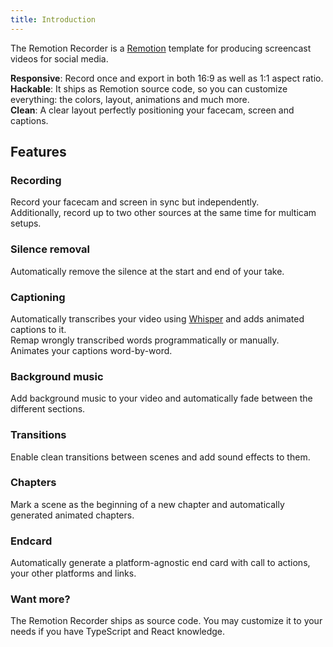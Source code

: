 ```yaml
---
title: Introduction
---
```


The Remotion Recorder is a [Remotion](https://remotion.dev) template for producing screencast videos for social media.

**Responsive**: Record once and export in both 16:9 as well as 1:1 aspect ratio.  
**Hackable**: It ships as Remotion source code, so you can customize everything: the colors, layout, animations and much more.  
**Clean**: A clear layout perfectly positioning your facecam, screen and captions.

## Features

### Recording

Record your facecam and screen in sync but independently.  
Additionally, record up to two other sources at the same time for multicam setups.

### Silence removal

Automatically remove the silence at the start and end of your take.

### Captioning

Automatically transcribes your video using [Whisper](https://openai.com/research/whisper) and adds animated captions to it.  
Remap wrongly transcribed words programmatically or manually.  
Animates your captions word-by-word.

### Background music

Add background music to your video and automatically fade between the different sections.

### Transitions

Enable clean transitions between scenes and add sound effects to them.

### Chapters

Mark a scene as the beginning of a new chapter and automatically generated animated chapters.

### Endcard

Automatically generate a platform-agnostic end card with call to actions, your other platforms and links.

### Want more?

The Remotion Recorder ships as source code. You may customize it to your needs if you have TypeScript and React knowledge.
